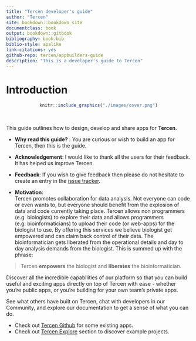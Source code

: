 ```yaml
---
title: "Tercen developer's guide"
author: "Tercen"
site: bookdown::bookdown_site
documentclass: book
output: bookdown::gitbook
bibliography: book.bib
biblio-style: apalike
link-citations: yes
github-repo: tercen/appbuilders-guide
description: "This is a developer's guide to Tercen"
---
```


# Introduction {-}

<center>
```r
knitr::include_graphics("./images/cover.png")
```
</center>

\

This guide outlines how to design, develop and share apps for __Tercen__.

* __Why read this guide?__ :
You are curious or wish to build an app for Tercen, then this is the guide.

* __Acknowledgement__:
I would like to thank all the users for their feedback. It has helped us improve Tercen.

* __Feedback__:
If you wish to give feedback then please do not hesitate to create an entry in the [issue tracker](https://github.com/tercen/appbuilders-guide/issues).

* __Motivation__:  
Tercen  promotes collaboration for data analysis. Not everyone can code or even 
wants to,  but everyone should benefit from the explosion of data and code 
currently taking place.
Tercen allows non programmers (e.g. biologists) to explore their data and 
allows programmers (e.g. bioinformaticians) to upload their code (or web-apps) 
for the biologist to use. By offering this services we believe biologist get 
empowered and can claim back control of their data. The bioinformatician gets 
liberated from the operational details and  day to day analysis demands from 
the biologist. This is summed up with the phrase:

> Tercen __empowers__ the biologist and __liberates__ the bioinformatician.

Discover all the incredible capabilities of our platform so that you can 
build useful and exciting apps directly on top of Tercen with ease - whether 
you're public apps, or you're building for your own team's private apps.

See what others have built on Tercen, chat with developers in our Community, 
and explore our documentation to get a sense of what you can do.

* Check out [Tercen Github](https://github.com/tercen) for some existing apps.
* Check out [Tercen Explore](https://tercen.com/explore) section to discover example projects.

